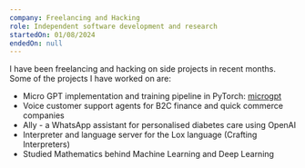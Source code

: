 ```yaml
---
company: Freelancing and Hacking
role: Independent software development and research
startedOn: 01/08/2024
endedOn: null
---
```


I have been freelancing and hacking on side projects in recent months. Some of the projects I have worked on are:

- Micro GPT implementation and training pipeline in PyTorch: [microgpt](https://github.com/gpahal/microgpt)
- Voice customer support agents for B2C finance and quick commerce companies
- Ally - a WhatsApp assistant for personalised diabetes care using OpenAI
- Interpreter and language server for the Lox language (Crafting Interpreters)
- Studied Mathematics behind Machine Learning and Deep Learning

